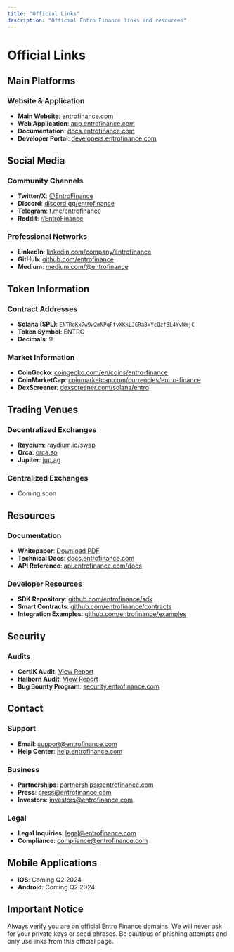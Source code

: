 ```yaml
---
title: "Official Links"
description: "Official Entro Finance links and resources"
---
```


# Official Links

## Main Platforms

### Website & Application
- **Main Website**: [entrofinance.com](https://entrofinance.com)
- **Web Application**: [app.entrofinance.com](https://app.entrofinance.com)
- **Documentation**: [docs.entrofinance.com](https://docs.entrofinance.com)
- **Developer Portal**: [developers.entrofinance.com](https://developers.entrofinance.com)

## Social Media

### Community Channels
- **Twitter/X**: [@EntroFinance](https://twitter.com/EntroFinance)
- **Discord**: [discord.gg/entrofinance](https://discord.gg/entrofinance)
- **Telegram**: [t.me/entrofinance](https://t.me/entrofinance)
- **Reddit**: [r/EntroFinance](https://reddit.com/r/EntroFinance)

### Professional Networks
- **LinkedIn**: [linkedin.com/company/entrofinance](https://linkedin.com/company/entrofinance)
- **GitHub**: [github.com/entrofinance](https://github.com/entrofinance)
- **Medium**: [medium.com/@entrofinance](https://medium.com/@entrofinance)

## Token Information

### Contract Addresses
- **Solana (SPL)**: `ENTRoKx7w9w2mNPqFfvXKkLJGRa8xYcQzfBL4YvWmjC`
- **Token Symbol**: ENTRO
- **Decimals**: 9

### Market Information
- **CoinGecko**: [coingecko.com/en/coins/entro-finance](https://coingecko.com/en/coins/entro-finance)
- **CoinMarketCap**: [coinmarketcap.com/currencies/entro-finance](https://coinmarketcap.com/currencies/entro-finance)
- **DexScreener**: [dexscreener.com/solana/entro](https://dexscreener.com/solana/entro)

## Trading Venues

### Decentralized Exchanges
- **Raydium**: [raydium.io/swap](https://raydium.io/swap)
- **Orca**: [orca.so](https://orca.so)
- **Jupiter**: [jup.ag](https://jup.ag)

### Centralized Exchanges
- Coming soon

## Resources

### Documentation
- **Whitepaper**: [Download PDF](https://entrofinance.com/whitepaper.pdf)
- **Technical Docs**: [docs.entrofinance.com](https://docs.entrofinance.com)
- **API Reference**: [api.entrofinance.com/docs](https://api.entrofinance.com/docs)

### Developer Resources
- **SDK Repository**: [github.com/entrofinance/sdk](https://github.com/entrofinance/sdk)
- **Smart Contracts**: [github.com/entrofinance/contracts](https://github.com/entrofinance/contracts)
- **Integration Examples**: [github.com/entrofinance/examples](https://github.com/entrofinance/examples)

## Security

### Audits
- **CertiK Audit**: [View Report](https://entrofinance.com/audits/certik.pdf)
- **Halborn Audit**: [View Report](https://entrofinance.com/audits/halborn.pdf)
- **Bug Bounty Program**: [security.entrofinance.com](https://security.entrofinance.com)

## Contact

### Support
- **Email**: support@entrofinance.com
- **Help Center**: [help.entrofinance.com](https://help.entrofinance.com)

### Business
- **Partnerships**: partnerships@entrofinance.com
- **Press**: press@entrofinance.com
- **Investors**: investors@entrofinance.com

### Legal
- **Legal Inquiries**: legal@entrofinance.com
- **Compliance**: compliance@entrofinance.com

## Mobile Applications

- **iOS**: Coming Q2 2024
- **Android**: Coming Q2 2024

## Important Notice

Always verify you are on official Entro Finance domains. We will never ask for your private keys or seed phrases. Be cautious of phishing attempts and only use links from this official page.